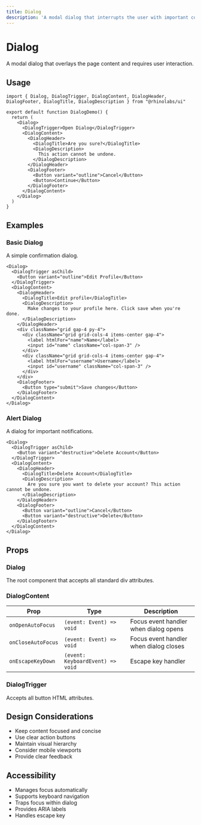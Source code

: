 ```yaml
---
title: Dialog
description: 'A modal dialog that interrupts the user with important content.'
---
```


# Dialog

A modal dialog that overlays the page content and requires user interaction.

## Usage

```tsx
import { Dialog, DialogTrigger, DialogContent, DialogHeader, DialogFooter, DialogTitle, DialogDescription } from "@rhinolabs/ui"

export default function DialogDemo() {
  return (
    <Dialog>
      <DialogTrigger>Open Dialog</DialogTrigger>
      <DialogContent>
        <DialogHeader>
          <DialogTitle>Are you sure?</DialogTitle>
          <DialogDescription>
            This action cannot be undone.
          </DialogDescription>
        </DialogHeader>
        <DialogFooter>
          <Button variant="outline">Cancel</Button>
          <Button>Continue</Button>
        </DialogFooter>
      </DialogContent>
    </Dialog>
  )
}
```

## Examples

### Basic Dialog

A simple confirmation dialog.

```tsx
<Dialog>
  <DialogTrigger asChild>
    <Button variant="outline">Edit Profile</Button>
  </DialogTrigger>
  <DialogContent>
    <DialogHeader>
      <DialogTitle>Edit profile</DialogTitle>
      <DialogDescription>
        Make changes to your profile here. Click save when you're done.
      </DialogDescription>
    </DialogHeader>
    <div className="grid gap-4 py-4">
      <div className="grid grid-cols-4 items-center gap-4">
        <label htmlFor="name">Name</label>
        <input id="name" className="col-span-3" />
      </div>
      <div className="grid grid-cols-4 items-center gap-4">
        <label htmlFor="username">Username</label>
        <input id="username" className="col-span-3" />
      </div>
    </div>
    <DialogFooter>
      <Button type="submit">Save changes</Button>
    </DialogFooter>
  </DialogContent>
</Dialog>
```

### Alert Dialog

A dialog for important notifications.

```tsx
<Dialog>
  <DialogTrigger asChild>
    <Button variant="destructive">Delete Account</Button>
  </DialogTrigger>
  <DialogContent>
    <DialogHeader>
      <DialogTitle>Delete Account</DialogTitle>
      <DialogDescription>
        Are you sure you want to delete your account? This action cannot be undone.
      </DialogDescription>
    </DialogHeader>
    <DialogFooter>
      <Button variant="outline">Cancel</Button>
      <Button variant="destructive">Delete</Button>
    </DialogFooter>
  </DialogContent>
</Dialog>
```

## Props

### Dialog

The root component that accepts all standard div attributes.

### DialogContent

| Prop | Type | Description |
|------|------|-------------|
| `onOpenAutoFocus` | `(event: Event) => void` | Focus event handler when dialog opens |
| `onCloseAutoFocus` | `(event: Event) => void` | Focus event handler when dialog closes |
| `onEscapeKeyDown` | `(event: KeyboardEvent) => void` | Escape key handler |

### DialogTrigger

Accepts all button HTML attributes.

## Design Considerations

- Keep content focused and concise
- Use clear action buttons
- Maintain visual hierarchy
- Consider mobile viewports
- Provide clear feedback

## Accessibility

- Manages focus automatically
- Supports keyboard navigation
- Traps focus within dialog
- Provides ARIA labels
- Handles escape key
